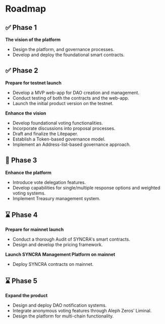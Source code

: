 # Roadmap

## ✅ Phase 1

**The vision of the platform**

- Design the platform, and governance processes.
- Develop and deploy the foundational smart contracts.

## ✅ Phase 2

**Prepare for testnet launch**

- Develop a MVP web-app for DAO creation and management.
- Conduct testing of both the contracts and the web-app.
- Launch the initial product version on the testnet.

**Enhance the vision**

- Develop foundational voting functionalities.
- Incorporate discussions into proposal processes.
- Draft and finalize the Litepaper.
- Establish a Token-based governance model.
- Implement an Address-list-based governance approach.

## 🔄 Phase 3

**Enhance the platform**

- Introduce vote delegation features.
- Develop capabilities for single/multiple response options and weighted voting systems.
- Implement Treasury management system.

## ⌛ Phase 4

**Prepare for mainnet launch**

- Conduct a thorough Audit of SYNCRA's smart contracts.
- Design and develop the pricing framework.

**Launch SYNCRA Management Platform on mainnet**

- Deploy SYNCRA contracts on mainnet.

## ⌛ Phase 5

**Expand the product**

- Design and deploy DAO notification systems.
- Integrate anonymous voting features through Aleph Zeros’ Liminal.
- Design the platform for multi-chain functionality.
